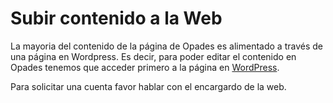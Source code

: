 
# Subir contenido a la Web

La mayoria del contenido de la página de Opades es alimentado a través de una página en Wordpress. Es decir, para poder editar el contenido en Opades tenemos que acceder primero a la página en  [WordPress]("https://wp.opades.org.py/wp-login.php").

Para solicitar una cuenta favor hablar con el encargardo de la web.

<ReactPlayer
  playing={false}
  controls
  url="https://www.youtube.com/watch?v=7xUzB3SN_BY"/>
